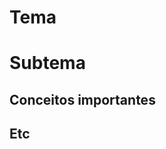 
\chapter{Referencial Teórico}

\PROFESSOR{Apresentação teórica, baseada em referências bibliográficas, sobre o tema do trabalho.}

# Tema

# Subtema

## Conceitos importantes

## Etc

